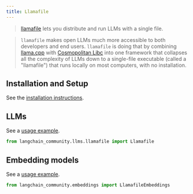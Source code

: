 ```yaml
---
title: Llamafile
---
```


>[llamafile](https://github.com/Mozilla-Ocho/llamafile) lets you distribute and run LLMs
> with a single file.

>`llamafile` makes open LLMs much more accessible to both developers and end users.
> `llamafile` is doing that by combining [llama.cpp](https://github.com/ggerganov/llama.cpp) with
> [Cosmopolitan Libc](https://github.com/jart/cosmopolitan) into one framework that collapses
> all the complexity of LLMs down to a single-file executable (called a "llamafile")
> that runs locally on most computers, with no installation.


## Installation and Setup

See the [installation instructions](https://github.com/Mozilla-Ocho/llamafile?tab=readme-ov-file#quickstart).

## LLMs

See a [usage example](/oss/javascript/integrations/llms/llamafile).

```python
from langchain_community.llms.llamafile import Llamafile
```

## Embedding models

See a [usage example](/oss/javascript/integrations/text_embedding/llamafile).

```python
from langchain_community.embeddings import LlamafileEmbeddings
```
